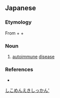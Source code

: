 ==Japanese==
{{ja-kanjitab|じ|こ|めん|えき|しつ|k5=しっ|かん|yomi=on}}

===Etymology===
From {{ja-r|自己|じこ|gloss=[[self]]}} + {{ja-r|免疫|めんえき|gloss=[[immunity]]}} + {{ja-r|疾患|しっかん|gloss=[[disease]]}}

===Noun===
{{ja-noun|じこめんえき しっかん}}

# {{lb|ja|disease}} [[autoimmune]] [[disease]]

===References===
* {{R:Kojien}}

[[Category:ja:Diseases|しこめんえきしっかん']]